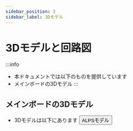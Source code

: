 ```yaml
---
sidebar_position: 2
sidebar_label: 3Dモデル
---
```




# 3Dモデルと回路図

:::info
* 本ドキュメントでは以下のものを提供しています
* メインボードの3Dモデル
:::






## メインボードの3Dモデル

* 3Dモデルは以下にあります
    <Button variant="contained" disableElevation component="a" rel="noopener" href="http://cdn.mellow.klipper.cn/STEP/Alps-body.stp">ALPSモデル</Button>
